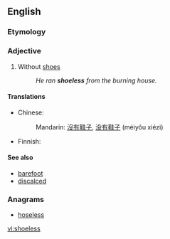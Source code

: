 ==English==

===Etymology===
{{suffix|shoe|less}}

===Adjective===
{{en-adj|-}}

# Without [[shoes]]
#: ''He ran '''shoeless''' from the burning house.''

====Translations====
{{trans-top|without shoes}}
* Chinese:
*: Mandarin: [[沒有]][[鞋子]], [[没有]][[鞋子]] (méiyǒu xiézi)
{{trans-mid}}
* Finnish: {{t-|fi|kengätön}}
{{trans-bottom}}

====See also====
* [[barefoot]]
* [[discalced]]

===Anagrams===
* [[hoseless#English|hoseless]]

[[vi:shoeless]]